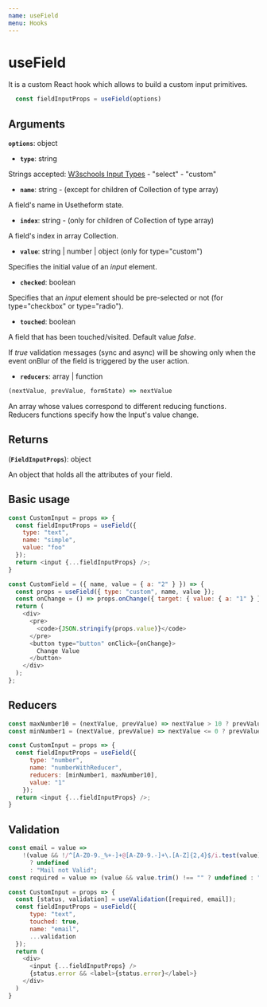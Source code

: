 ---
name: useField
menu: Hooks
---

# useField
It is a custom React hook which allows to build a custom input primitives.

```javascript
  const fieldInputProps = useField(options)
```

## Arguments

**`options`**: object

  - **`type`**: string
  
  Strings accepted: [W3schools Input Types](https://www.w3schools.com/html/html_form_input_types.asp) - "select" - "custom"

  - **`name`**: string - (except for children of Collection of type array)

  A field's name in Usetheform state.

  - **`index`**: string - (only for children of Collection of type array)

  A field's index in array Collection.

  - **`value`**: string | number | object (only for type="custom")

  Specifies the initial value of an *input* element.

  - **`checked`**: boolean

  Specifies that an *input* element should be pre-selected or not (for type="checkbox" or type="radio").

  - **`touched`**: boolean

  A field that has been touched/visited. Default value *false*. 

  If *true* validation messages (sync and async) will be showing only when the event onBlur of the field is triggered by the user action.

  - **`reducers`**: array | function

  ```js
  (nextValue, prevValue, formState) => nextValue
  ```
 
  An array whose values correspond to different reducing functions.
  Reducers functions specify how the Input's value change.

## Returns

(**`FieldInputProps`**): object

An object that holds all the attributes of your field.


## Basic usage

```javascript
const CustomInput = props => {
  const fieldInputProps = useField({
    type: "text",
    name: "simple",
    value: "foo"
  });
  return <input {...fieldInputProps} />;
}
```

```javascript
const CustomField = ({ name, value = { a: "2" } }) => {
  const props = useField({ type: "custom", name, value });
  const onChange = () => props.onChange({ target: { value: { a: "1" } } });
  return (
    <div>
      <pre>
        <code>{JSON.stringify(props.value)}</code>
      </pre>
      <button type="button" onClick={onChange}>
        Change Value
      </button>
    </div>
  );
};
```

## Reducers

```javascript
const maxNumber10 = (nextValue, prevValue) => nextValue > 10 ? prevValue : nextValue;
const minNumber1 = (nextValue, prevValue) => nextValue <= 0 ? prevValue : nextValue;

const CustomInput = props => {
  const fieldInputProps = useField({
      type: "number",
      name: "numberWithReducer",
      reducers: [minNumber1, maxNumber10],
      value: "1"
    });
  return <input {...fieldInputProps} />;
}
```

## Validation

```javascript
const email = value =>
    !(value && !/^[A-Z0-9._%+-]+@[A-Z0-9.-]+\.[A-Z]{2,4}$/i.test(value))
      ? undefined
      : "Mail not Valid";
const required = value => (value && value.trim() !== "" ? undefined : "Required");

const CustomInput = props => {
  const [status, validation] = useValidation([required, email]);
  const fieldInputProps = useField({
      type: "text",
      touched: true,
      name: "email",
      ...validation
  });
  return (
    <div>
      <input {...fieldInputProps} />
      {status.error && <label>{status.error}</label>}
    </div>
  )
}
```